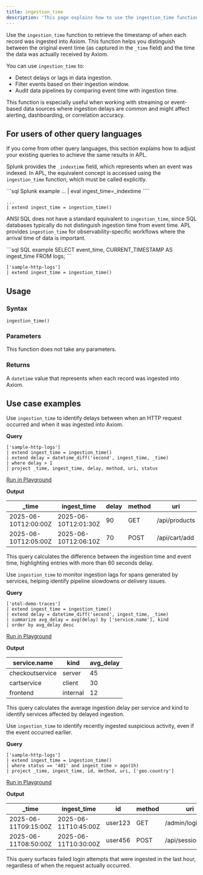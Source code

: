 ```yaml
---
title: ingestion_time
description: 'This page explains how to use the ingestion_time function in APL.'
---
```


Use the `ingestion_time` function to retrieve the timestamp of when each record was ingested into Axiom. This function helps you distinguish between the original event time (as captured in the `_time` field) and the time the data was actually received by Axiom. 

You can use `ingestion_time` to:

- Detect delays or lags in data ingestion.
- Filter events based on their ingestion window.
- Audit data pipelines by comparing event time with ingestion time.

This function is especially useful when working with streaming or event-based data sources where ingestion delays are common and might affect alerting, dashboarding, or correlation accuracy.

## For users of other query languages

If you come from other query languages, this section explains how to adjust your existing queries to achieve the same results in APL.

<AccordionGroup>
<Accordion title="Splunk SPL users">

Splunk provides the `_indextime` field, which represents when an event was indexed. In APL, the equivalent concept is accessed using the `ingestion_time` function, which must be called explicitly.

<CodeGroup>
```sql Splunk example
... | eval ingest_time=_indextime
````

```kusto APL equivalent
... 
| extend ingest_time = ingestion_time()
```

</CodeGroup>

</Accordion>
<Accordion title="ANSI SQL users">

ANSI SQL does not have a standard equivalent to `ingestion_time`, since SQL databases typically do not distinguish ingestion time from event time. APL provides `ingestion_time` for observability-specific workflows where the arrival time of data is important.

<CodeGroup>
```sql SQL example
SELECT event_time, CURRENT_TIMESTAMP AS ingest_time FROM logs;
```

```kusto APL equivalent
['sample-http-logs']
| extend ingest_time = ingestion_time()
```

</CodeGroup>

</Accordion>
</AccordionGroup>

## Usage

### Syntax

```kusto
ingestion_time()
```

### Parameters

This function does not take any parameters.

### Returns

A `datetime` value that represents when each record was ingested into Axiom.

## Use case examples

<Tabs>
<Tab title="Log analysis">

Use `ingestion_time` to identify delays between when an HTTP request occurred and when it was ingested into Axiom.

**Query**

```kusto
['sample-http-logs']
| extend ingest_time = ingestion_time()
| extend delay = datetime_diff('second', ingest_time, _time)
| where delay > 1
| project _time, ingest_time, delay, method, uri, status
```

[Run in Playground](https://play.axiom.co/axiom-play-qf1k/query?initForm=%7B%22apl%22%3A%22%5B'sample-http-logs'%5D%20%7C%20extend%20ingest_time%20%3D%20ingestion_time()%20%7C%20extend%20delay%20%3D%20datetime_diff('second'%2C%20ingest_time%2C%20_time)%20%7C%20where%20delay%20%3E%201%20%7C%20project%20_time%2C%20ingest_time%2C%20delay%2C%20method%2C%20uri%2C%20status%22%7D)

**Output**

| _time               | ingest_time         | delay | method | uri           | status |
| -------------------- | -------------------- | ----- | ------ | ------------- | ------ |
| 2025-06-10T12:00:00Z | 2025-06-10T12:01:30Z | 90    | GET    | /api/products | 200    |
| 2025-06-10T12:05:00Z | 2025-06-10T12:06:10Z | 70    | POST   | /api/cart/add | 201    |

This query calculates the difference between the ingestion time and event time, highlighting entries with more than 60 seconds delay.

</Tab>
<Tab title="OpenTelemetry traces">

Use `ingestion_time` to monitor ingestion lags for spans generated by services, helping identify pipeline slowdowns or delivery issues.

**Query**

```kusto
['otel-demo-traces']
| extend ingest_time = ingestion_time()
| extend delay = datetime_diff('second', ingest_time, _time)
| summarize avg_delay = avg(delay) by ['service.name'], kind
| order by avg_delay desc
```

[Run in Playground](https://play.axiom.co/axiom-play-qf1k/query?initForm=%7B%22apl%22%3A%22%5B'otel-demo-traces'%5D%20%7C%20extend%20ingest_time%20%3D%20ingestion_time()%20%7C%20extend%20delay%20%3D%20datetime_diff('second'%2C%20ingest_time%2C%20_time)%20%7C%20summarize%20avg_delay%20%3D%20avg(delay)%20by%20%5B'service.name'%5D%2C%20kind%20%7C%20order%20by%20avg_delay%20desc%22%7D)

**Output**

| service.name    | kind     | avg_delay |
| --------------- | -------- | ---------- |
| checkoutservice | server   | 45         |
| cartservice     | client   | 30         |
| frontend        | internal | 12         |

This query calculates the average ingestion delay per service and kind to identify services affected by delayed ingestion.

</Tab>
<Tab title="Security logs">

Use `ingestion_time` to identify recently ingested suspicious activity, even if the event occurred earlier.

**Query**

```kusto
['sample-http-logs']
| extend ingest_time = ingestion_time()
| where status == '401' and ingest_time > ago(1h)
| project _time, ingest_time, id, method, uri, ['geo.country']
```

[Run in Playground](https://play.axiom.co/axiom-play-qf1k/query?initForm=%7B%22apl%22%3A%22%5B'sample-http-logs'%5D%20%7C%20extend%20ingest_time%20%3D%20ingestion_time()%20%7C%20where%20status%20%3D%3D%20'401'%20and%20ingest_time%20%3E%20ago(1h)%20%7C%20project%20_time%2C%20ingest_time%2C%20id%2C%20method%2C%20uri%2C%20%5B'geo.country'%5D%22%7D)

**Output**

| _time               | ingest_time         | id      | method | uri                | geo.country |
| -------------------- | -------------------- | ------- | ------ | ------------------ | ----------- |
| 2025-06-11T09:15:00Z | 2025-06-11T10:45:00Z | user123 | GET    | /admin/login       | US          |
| 2025-06-11T08:50:00Z | 2025-06-11T10:30:00Z | user456 | POST   | /api/session/start | DE          |

This query surfaces failed login attempts that were ingested in the last hour, regardless of when the request actually occurred.

</Tab>
</Tabs>
